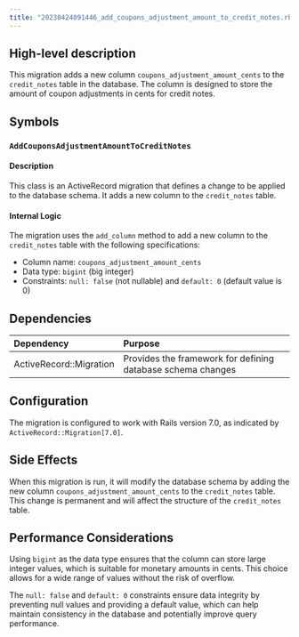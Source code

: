 ```yaml
---
title: "20230424091446_add_coupons_adjustment_amount_to_credit_notes.rb"
---
```


## High-level description
This migration adds a new column `coupons_adjustment_amount_cents` to the `credit_notes` table in the database. The column is designed to store the amount of coupon adjustments in cents for credit notes.

## Symbols

### `AddCouponsAdjustmentAmountToCreditNotes`
#### Description
This class is an ActiveRecord migration that defines a change to be applied to the database schema. It adds a new column to the `credit_notes` table.

#### Internal Logic
The migration uses the `add_column` method to add a new column to the `credit_notes` table with the following specifications:
- Column name: `coupons_adjustment_amount_cents`
- Data type: `bigint` (big integer)
- Constraints: `null: false` (not nullable) and `default: 0` (default value is 0)

## Dependencies
| Dependency | Purpose |
|:-----------|:--------|
| ActiveRecord::Migration | Provides the framework for defining database schema changes |

## Configuration
The migration is configured to work with Rails version 7.0, as indicated by `ActiveRecord::Migration[7.0]`.

## Side Effects
When this migration is run, it will modify the database schema by adding the new column `coupons_adjustment_amount_cents` to the `credit_notes` table. This change is permanent and will affect the structure of the `credit_notes` table.

## Performance Considerations
Using `bigint` as the data type ensures that the column can store large integer values, which is suitable for monetary amounts in cents. This choice allows for a wide range of values without the risk of overflow.

The `null: false` and `default: 0` constraints ensure data integrity by preventing null values and providing a default value, which can help maintain consistency in the database and potentially improve query performance.
